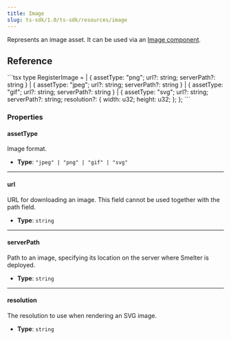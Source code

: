 ```yaml
---
title: Image
slug: ts-sdk/1.0/ts-sdk/resources/image
---
```



Represents an image asset. It can be used via an [Image component](/ts-sdk/1.0/ts-sdk/components/image).

## Reference

<CollapsibleDetails summaryTitle="Type definitions" open>
  ```tsx
  type RegisterImage =
    | { assetType: "png"; url?: string; serverPath?: string }
    | { assetType: "jpeg"; url?: string; serverPath?: string }
    | { assetType: "gif"; url?: string; serverPath?: string }
    | {
        assetType: "svg";
        url?: string;
        serverPath?: string;
        resolution?: {
          width: u32;
          height: u32;
        };
      };
  ```
</CollapsibleDetails>

### Properties

#### assetType

Image format.

* **Type**: `"jpeg" | "png" | "gif" | "svg"`

***

#### url

URL for downloading an image. This field cannot be used together with the path field.

* **Type**: `string`

***

#### serverPath

Path to an image, specifying its location on the server where Smelter is deployed.

* **Type**: `string`

***

#### resolution

The resolution to use when rendering an SVG image.

* **Type**: `string`
